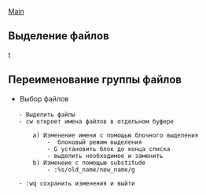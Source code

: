 [[/index|Main]]

== Выделение файлов ==
t
<S-v>

== Переименование группы файлов ==

* Выбор файлов
    - Выделить файлы <S-v>
    - cw откроет имена файлов в отдельном буфере
     
        a) Изменение имени с помощью блочного выделения
            - <C-v> блоковый режим выделения
            - G установить блок до конца списка
            - выделить необходимое и заменить
        b) Изменеие с помощью substitude
            - :%s/old_name/new_name/g
    
    - :wq сохранить изменения и выйти
       
